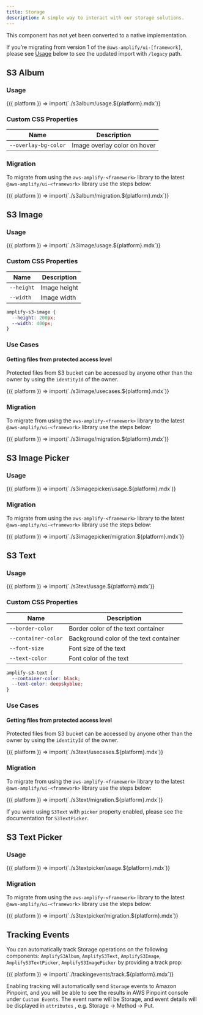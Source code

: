 ```yaml
---
title: Storage
description: A simple way to interact with our storage solutions.
---
```



<Alert variation="info" heading="Web Component">
This component has not yet been converted to a native implementation.

If you’re migrating from version 1 of the `@aws-amplify/ui-[framework]`, please see [Usage](#usage) below to see the updated import with `/legacy` path.

</Alert>

## S3 Album

### Usage

<Fragment>
  {({ platform }) => import(`./s3album/usage.${platform}.mdx`)}
</Fragment>

### Custom CSS Properties

| Name                 | Description                  |
| -------------------- | ---------------------------- |
| `--overlay-bg-color` | Image overlay color on hover |

### Migration

To migrate from using the `aws-amplify-<framework>` library to the latest `@aws-amplify/ui-<framework>` library use the steps below:

<Fragment>
  {({ platform }) => import(`./s3album/migration.${platform}.mdx`)}
</Fragment>

## S3 Image

### Usage

<Fragment>
  {({ platform }) => import(`./s3image/usage.${platform}.mdx`)}
</Fragment>

### Custom CSS Properties

| Name       | Description  |
| ---------- | ------------ |
| `--height` | Image height |
| `--width`  | Image width  |

```css
amplify-s3-image {
  --height: 200px;
  --width: 400px;
}
```

### Use Cases

#### Getting files from protected access level

Protected files from S3 bucket can be accessed by anyone other than the owner by using the `identityId` of the owner.

<Fragment>
  {({ platform }) => import(`./s3image/usecases.${platform}.mdx`)}
</Fragment>

### Migration

To migrate from using the `aws-amplify-<framework>` library to the latest `@aws-amplify/ui-<framework>` library use the steps below:

<Fragment>
  {({ platform }) => import(`./s3image/migration.${platform}.mdx`)}
</Fragment>

## S3 Image Picker

### Usage

<Fragment>
  {({ platform }) => import(`./s3imagepicker/usage.${platform}.mdx`)}
</Fragment>

### Migration

To migrate from using the `aws-amplify-<framework>` library to the latest `@aws-amplify/ui-<framework>` library use the steps below:

<Fragment>
  {({ platform }) => import(`./s3imagepicker/migration.${platform}.mdx`)}
</Fragment>

## S3 Text

### Usage

<Fragment>
  {({ platform }) => import(`./s3text/usage.${platform}.mdx`)}
</Fragment>

### Custom CSS Properties

| Name                | Description                            |
| ------------------- | -------------------------------------- |
| `--border-color`    | Border color of the text container     |
| `--container-color` | Background color of the text container |
| `--font-size`       | Font size of the text                  |
| `--text-color`      | Font color of the text                 |

```css
amplify-s3-text {
  --container-color: black;
  --text-color: deepskyblue;
}
```

### Use Cases

#### Getting files from protected access level

Protected files from S3 bucket can be accessed by anyone other than the owner by using the `identityId` of the owner.

<Fragment>
  {({ platform }) => import(`./s3text/usecases.${platform}.mdx`)}
</Fragment>

### Migration

To migrate from using the `aws-amplify-<framework>` library to the latest `@aws-amplify/ui-<framework>` library use the steps below:

<Fragment>
  {({ platform }) => import(`./s3text/migration.${platform}.mdx`)}
</Fragment>

If you were using `S3Text` with `picker` property enabled, please see the documentation for `S3TextPicker`.

## S3 Text Picker

### Usage

<Fragment>
  {({ platform }) => import(`./s3textpicker/usage.${platform}.mdx`)}
</Fragment>

### Migration

To migrate from using the `aws-amplify-<framework>` library to the latest `@aws-amplify/ui-<framework>` library use the steps below:

<Fragment>
  {({ platform }) => import(`./s3textpicker/migration.${platform}.mdx`)}
</Fragment>

## Tracking Events

You can automatically track Storage operations on the following components: `AmplifyS3Album`, `AmplifyS3Text`, `AmplifyS3Image`, `AmplifyS3TextPicker`, `AmplifyS3ImagePicker` by providing a track prop:

<Fragment>
  {({ platform }) => import(`./trackingevents/track.${platform}.mdx`)}
</Fragment>

Enabling tracking will automatically send `Storage` events to Amazon Pinpoint, and you will be able to see the results in AWS Pinpoint console under `Custom Events`. The event name will be Storage, and event details will be displayed in `attributes` , e.g. Storage -> Method -> Put.

